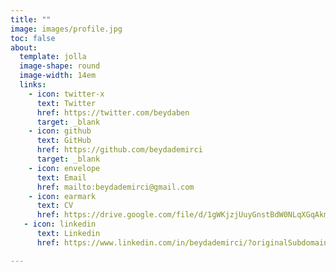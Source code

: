 ```yaml
---
title: ""
image: images/profile.jpg
toc: false
about:
  template: jolla
  image-shape: round
  image-width: 14em
  links:
    - icon: twitter-x
      text: Twitter
      href: https://twitter.com/beydaben
      target: _blank
    - icon: github
      text: GitHub
      href: https://github.com/beydademirci
      target: _blank
    - icon: envelope
      text: Email
      href: mailto:beydademirci@gmail.com
    - icon: earmark
      text: CV
      href: https://drive.google.com/file/d/1gWKjzjUuyGnstBdW0NLqXGqAkmh7gs83/view?usp=drive_link
   - icon: linkedin
      text: Linkedin
      href: https://www.linkedin.com/in/beydademirci/?originalSubdomain=tr

---
```

